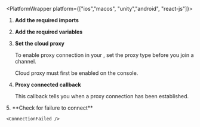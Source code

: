 
<PlatformWrapper platform={["ios","macos", "unity","android", "react-js"]}>

1.  **Add the required imports**

    <ImportLibrary />

1.  **Add the required variables**

    <SetVariables />

1.  **Set the cloud proxy**

    To enable proxy connection in your <Vpl k="CLIENT" />, set the proxy type before you join a channel.

    <SetCloudProxy />

    <Admonition type="info" title="Information">Cloud proxy must first be enabled on the console.</Admonition>

1. **Proxy connected callback**

    This callback tells you when a proxy connection has been established.

    <EventHandler />
<PlatformWrapper notAllowed="react-js">
5.  **Check for failure to connect**

    <ConnectionFailed />
</PlatformWrapper>

</PlatformWrapper>
